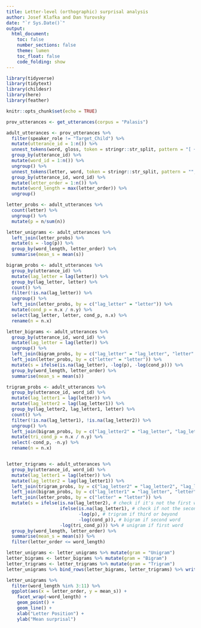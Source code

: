 ```yaml
---
title: Letter-level (orthographic) surprisal analysis
author: Josef Klafka and Dan Yurovsky
date: "`r Sys.Date()`"
output: 
  html_document:
    toc: false
    number_sections: false
    theme: lumen
    toc_float: false
    code_folding: show 
---
```


```r
library(tidyverse)
library(tidytext)
library(childesr)
library(here)
library(feather)

knitr::opts_chunk$set(echo = TRUE)
```


```r
prov_utterances <- get_utterances(corpus = "Palasis")

adult_utterances <- prov_utterances %>%
  filter(speaker_role != "Target_Child") %>% 
  mutate(utterance_id = 1:n()) %>% 
  unnest_tokens(word, gloss, token = stringr::str_split, pattern = "[ +]+") %>%
  group_by(utterance_id) %>%
  mutate(word_id = 1:n()) %>%
  ungroup() %>%
  unnest_tokens(letter, word, token = stringr::str_split, pattern = "", drop = F) %>%
  group_by(utterance_id, word_id) %>%
  mutate(letter_order = 1:n()) %>%
  mutate(word_length = max(letter_order)) %>%
  ungroup()
```

```r
letter_probs <- adult_utterances %>% 
  count(letter) %>%
  ungroup() %>%
  mutate(p = n/sum(n))

letter_unigrams <- adult_utterances %>% 
  left_join(letter_probs) %>%
  mutate(s = -log(p)) %>%
  group_by(word_length, letter_order) %>%
  summarise(mean_s = mean(s))
```

```r
bigram_probs <- adult_utterances %>% 
  group_by(utterance_id) %>%
  mutate(lag_letter = lag(letter)) %>%
  group_by(lag_letter, letter) %>%
  count() %>%
  filter(!is.na(lag_letter)) %>%
  ungroup() %>%
  left_join(letter_probs, by = c("lag_letter" = "letter")) %>%
  mutate(cond_p = n.x / n.y) %>%
  select(lag_letter, letter, cond_p, n.x) %>%
  rename(n = n.x)

letter_bigrams <- adult_utterances %>%
  group_by(utterance_id, word_id) %>%
  mutate(lag_letter = lag(letter)) %>%
  ungroup() %>%
  left_join(bigram_probs, by = c("lag_letter" = "lag_letter", "letter" = "letter")) %>%
  left_join(letter_probs, by = c("letter" = "letter")) %>%
  mutate(s = ifelse(is.na(lag_letter), -log(p), -log(cond_p))) %>%
  group_by(word_length, letter_order) %>%
  summarise(mean_s = mean(s)) 
```

```r
trigram_probs <- adult_utterances %>%
  group_by(utterance_id, word_id) %>%
  mutate(lag_letter1 = lag(letter)) %>%
  mutate(lag_letter2 = lag(lag_letter1)) %>%
  group_by(lag_letter2, lag_letter1, letter) %>%
  count() %>%
  filter(!is.na(lag_letter1), !is.na(lag_letter2)) %>%
  ungroup() %>%
  left_join(bigram_probs, by = c("lag_letter2" = "lag_letter", "lag_letter1" = "letter")) %>%
  mutate(tri_cond_p = n.x / n.y) %>%
  select(-cond_p, -n.y) %>%
  rename(n = n.x)


letter_trigrams <- adult_utterances %>%
  group_by(utterance_id, word_id) %>%
  mutate(lag_letter1 = lag(letter)) %>%
  mutate(lag_letter2 = lag(lag_letter1)) %>%
  left_join(trigram_probs, by = c("lag_letter2" = "lag_letter2", "lag_letter1" = "lag_letter1", "letter" = "letter")) %>% 
  left_join(bigram_probs, by = c("lag_letter1" = "lag_letter", "letter" = "letter")) %>% 
  left_join(letter_probs, by = c("letter" = "letter")) %>%
  mutate(s = ifelse(is.na(lag_letter2), # check if it's not the first word
                    ifelse(is.na(lag_letter1), # check if not the second word
                           -log(p), # trigram if third or beyond
                           -log(cond_p)), # bigram if second word
                    -log(tri_cond_p))) %>% # unigram if first word
  group_by(word_length, letter_order) %>%
  summarise(mean_s = mean(s)) %>% 
  filter(letter_order <= word_length)
```

```r
letter_unigrams <- letter_unigrams %>% mutate(gram = "Unigram") 
letter_bigrams <- letter_bigrams %>% mutate(gram = "Bigram") 
letter_trigrams <- letter_trigrams %>% mutate(gram = "Trigram") 
letter_unigrams %>% bind_rows(letter_bigrams, letter_trigrams) %>% write_feather(here("Data/palasis_letters.feather"))

letter_unigrams %>%
  filter(word_length %in% 3:11) %>%
  ggplot(aes(x = letter_order, y = mean_s)) + 
    facet_wrap(~word_length) + 
    geom_point() +
    geom_line() + 
    xlab("Letter Position") + 
    ylab("Mean surprisal")
```